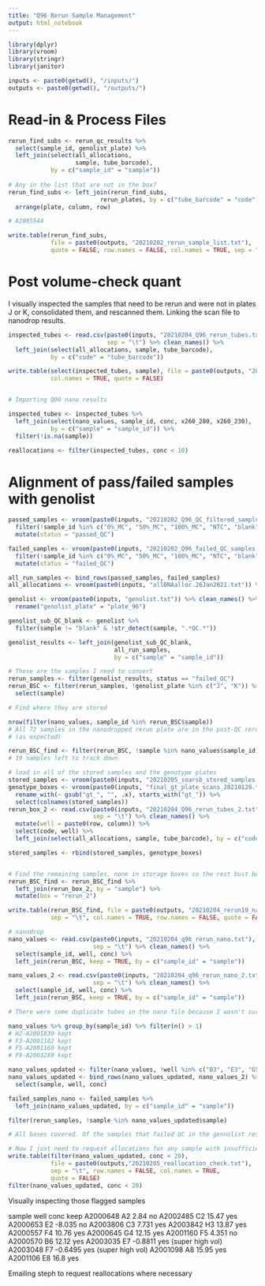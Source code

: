 ```yaml
---
title: "Q96 Rerun Sample Management"
output: html_notebook
---
```


```r
library(dplyr)
library(vroom)
library(stringr)
library(janitor)
```

```r
inputs <- paste0(getwd(), "/inputs/")
outputs <- paste0(getwd(), "/outputs/")
```

# Read-in & Process Files
```r

rerun_find_subs <- rerun_qc_results %>%
  select(sample_id, genolist_plate) %>%
  left_join(select(all_allocations,
                   sample, tube_barcode),
            by = c("sample_id" = "sample"))
  
# Any in the list that are not in the box? 
rerun_find_subs <- left_join(rerun_find_subs, 
                          rerun_plates, by = c("tube_barcode" = "code")) %>%
  arrange(plate, column, row)

# A2005544

write.table(rerun_find_subs,
            file = paste0(outputs, "20210202_rerun_sample_list.txt"),
            quote = FALSE, row.names = FALSE, col.names = TRUE, sep = "\t")

```

# Post volume-check quant
I visually inspected the samples that need to be rerun and were not in plates J or K, consolidated them, and rescanned them. Linking the scan file to nanodrop results. 

```r
inspected_tubes <- read.csv(paste0(inputs, "20210204_Q96_rerun_tubes.txt"),
                            sep = "\t") %>% clean_names() %>%
  left_join(select(all_allocations, sample, tube_barcode),
            by = c("code" = "tube_barcode"))

write.table(select(inspected_tubes, sample), file = paste0(outputs, "20210204_nanodrop_sample_names.txt"), sep = "\t", row.names = FALSE,
            col.names = TRUE, quote = FALSE)


# Importing Q96 nano results

inspected_tubes <- inspected_tubes %>%
  left_join(select(nano_values, sample_id, conc, x260_280, x260_230),
            by = c("sample" = "sample_id")) %>%
  filter(!is.na(sample))

reallocations <- filter(inspected_tubes, conc < 10)
```

# Alignment of pass/failed samples with genolist

```r
passed_samples <- vroom(paste0(inputs, "20210202_Q96_QC_filtered_samples.txt")) %>%
  filter(!sample_id %in% c("0%_MC", "50%_MC", "100%_MC", "NTC", "blank")) %>%
  mutate(status = "passed_QC")

failed_samples <- vroom(paste0(inputs, "20210202_Q96_failed_QC_samples.txt")) %>%
  filter(!sample_id %in% c("0%_MC", "50%_MC", "100%_MC", "NTC", "blank")) %>%
  mutate(status = "failed_QC")

all_run_samples <- bind_rows(passed_samples, failed_samples)
all_allocations <- vroom(paste0(inputs, "allDNAalloc.26Jan2021.txt")) %>% clean_names()

genolist <- vroom(paste0(inputs, "genolist.txt")) %>% clean_names() %>%
  rename("genolist_plate" = "plate_96")

genolist_sub_QC_blank <- genolist %>%
  filter(sample != "blank" & !str_detect(sample, ".*QC.*"))

genolist_results <- left_join(genolist_sub_QC_blank,
                              all_run_samples,
                              by = c("sample" = "sample_id"))

# These are the samples I need to convert
rerun_samples <- filter(genolist_results, status == "failed_QC")
rerun_BSC <- filter(rerun_samples, !genolist_plate %in% c("J", "K")) %>%
  select(sample)

# Find where they are stored

nrow(filter(nano_values, sample_id %in% rerun_BSC$sample))
# All 72 samples in the nanodropped rerun plate are in the post-QC rerun list
# (as expected)

rerun_BSC_find <- filter(rerun_BSC, !sample %in% nano_values$sample_id)
# 19 samples left to track down 

# load in all of the stored samples and the genotype plates
stored_samples <- vroom(paste0(inputs, "20210205_soarsb_stored_samples.txt"))
genotype_boxes <- vroom(paste0(inputs, "final_gt_plate_scans_20210129.txt")) %>%
  rename_with(~ gsub("gt_", "", .x), starts_with("gt_")) %>%
  select(colnames(stored_samples))
rerun_box_2 <- read.csv(paste0(inputs, "20210204_Q96_rerun_tubes_2.txt"),
                        sep = "\t") %>% clean_names() %>%
  mutate(well = paste0(row, column)) %>%
  select(code, well) %>%
  left_join(select(all_allocations, sample, tube_barcode), by = c("code" = "tube_barcode"))

stored_samples <- rbind(stored_samples, genotype_boxes)


# Find the remaining samples, none in storage boxes so the rest bust be in rerun plate 2
rerun_BSC_find <- rerun_BSC_find %>%
  left_join(rerun_box_2, by = "sample") %>%
  mutate(box = "rerun_2")

write.table(rerun_BSC_find, file = paste0(outputs, "20210204_rerun19_nano.txt"),
            sep = "\t", col.names = TRUE, row.names = FALSE, quote = FALSE)
```


```r
# nanodrop
nano_values <- read.csv(paste0(inputs, "20210204_q96_rerun_nano.txt"),
                        sep = "\t") %>% clean_names() %>%
  select(sample_id, well, conc) %>%
  left_join(rerun_BSC, keep = TRUE, by = c("sample_id" = "sample"))

nano_values_2 <- read.csv(paste0(inputs, "20210204_q96_rerun_nano_2.txt"),
                        sep = "\t") %>% clean_names() %>%
  select(sample_id, well, conc) %>%
  left_join(rerun_BSC, keep = TRUE, by = c("sample_id" = "sample"))

# There were some duplicate tubes in the nano file because I wasn't sure which tube would be viable. Identify those, remove the low conc alternative

nano_values %>% group_by(sample_id) %>% filter(n() > 1)
# H2-A2001830 kept
# F3-A2001182 kept
# F5-A2001160 kept
# F9-A2003289 kept

nano_values_updated <- filter(nano_values, !well %in% c("B3", "E3", "G5", "G9"))
nano_values_updated <- bind_rows(nano_values_updated, nano_values_2) %>%
  select(sample, well, conc)

failed_samples_nano <- failed_samples %>%
  left_join(nano_values_updated, by = c("sample_id" = "sample"))

filter(rerun_samples, !sample %in% nano_values_updated$sample)

# All bases covered. Of the samples that failed QC in the gennolist results file, all are represented on the current rerun plate and the bisulfite converted DNA from batches J and K. 

# Now I just need to request allocations for any sample with insufficient quantity
write.table(filter(nano_values_updated, conc < 20), 
            file = paste0(outputs,"20210205_reallocation_check.txt"),
            sep = "\t", row.names = FALSE, col.names = TRUE,
            quote = FALSE)
filter(nano_values_updated, conc < 20)
```

Visually inspecting those flagged samples

sample	well	conc  keep
A2000648	A2	2.84  no
A2002485	C2	15.47 yes
A2000653	E2	-8.035  no
A2003806	C3	7.731 yes
A2003842	H3	13.87 yes
A2000557	F4	10.76 yes
A2000645	G4	12.15 yes
A2001160	F5	4.351 no
A2000570	B6	12.12 yes
A2003035	E7	-0.8811 yes (super high vol)
A2003048	F7	-0.6495 yes (super high vol)
A2001098	A8	15.95 yes
A2001106	E8	16.8  yes

Emailing steph to request reallocations where necessary
